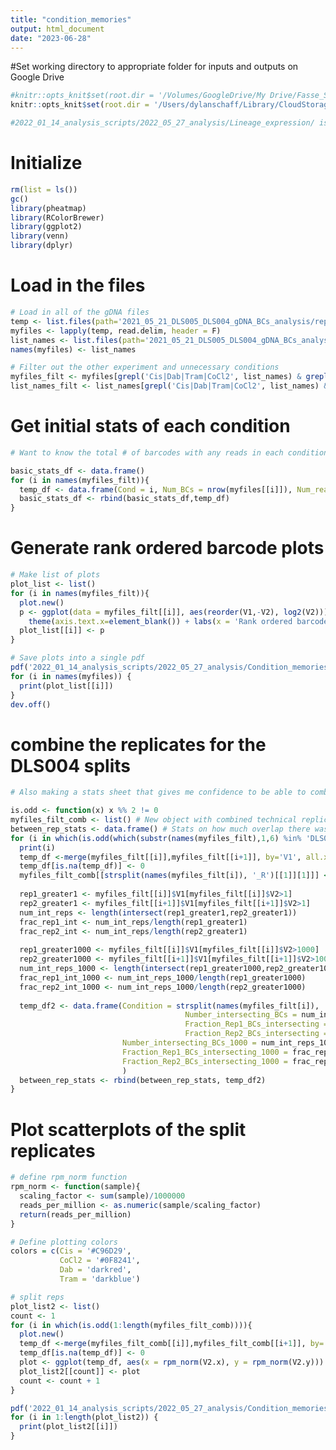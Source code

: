 ```yaml
---
title: "condition_memories"
output: html_document
date: "2023-06-28"
---
```


#Set working directory to appropriate folder for inputs and outputs on Google Drive
```r

#knitr::opts_knit$set(root.dir = '/Volumes/GoogleDrive/My Drive/Fasse_Shared/AJF_Drive_copy/Experiments/AJF009') # for aria's computer
knitr::opts_knit$set(root.dir = '/Users/dylanschaff/Library/CloudStorage/GoogleDrive-dyschaff@sydshafferlab.com/.shortcut-targets-by-id/1zSqx3IzXMwt6clUjwyqmlOf4G1K53lvy/Fasse_Shared/AJF_Drive_copy/Experiments/AJF009') # for dylan's computer

#2022_01_14_analysis_scripts/2022_05_27_analysis/Lineage_expression/ is additional path for outputs
```

# Initialize
```r
rm(list = ls())
gc()
library(pheatmap)
library(RColorBrewer)
library(ggplot2)
library(venn)
library(dplyr)
```

# Load in the files
```r
# Load in all of the gDNA files
temp <- list.files(path='2021_05_21_DLS005_DLS004_gDNA_BCs_analysis/repo/analyzed/',recursive = T, pattern='*.txt', full.names = T)
myfiles <- lapply(temp, read.delim, header = F)
list_names <- list.files(path='2021_05_21_DLS005_DLS004_gDNA_BCs_analysis/repo/analyzed/')
names(myfiles) <- list_names

# Filter out the other experiment and unnecessary conditions
myfiles_filt <- myfiles[grepl('Cis|Dab|Tram|CoCl2', list_names) & grepl('DLS004', list_names)]
list_names_filt <- list_names[grepl('Cis|Dab|Tram|CoCl2', list_names) & grepl('DLS004', list_names)]

```

# Get initial stats of each condition
```r
# Want to know the total # of barcodes with any reads in each condition and the total number of reads per conditon

basic_stats_df <- data.frame()
for (i in names(myfiles_filt)){
  temp_df <- data.frame(Cond = i, Num_BCs = nrow(myfiles[[i]]), Num_reads = sum(myfiles[[i]]$V2))
  basic_stats_df <- rbind(basic_stats_df,temp_df)
}

```

# Generate rank ordered barcode plots
```r

# Make list of plots
plot_list <- list()
for (i in names(myfiles_filt)){
  plot.new()
  p <- ggplot(data = myfiles_filt[[i]], aes(reorder(V1,-V2), log2(V2)))+geom_bar(stat='identity') +  
    theme(axis.text.x=element_blank()) + labs(x = 'Rank ordered barcodes', y = 'Log(reads per barcode)', title = i)
  plot_list[[i]] <- p
}

# Save plots into a single pdf
pdf('2022_01_14_analysis_scripts/2022_05_27_analysis/Condition_memories/unnorm_rank_order_BC_plots.pdf')
for (i in names(myfiles)) {
  print(plot_list[[i]])
}
dev.off()

```

# combine the replicates for the DLS004 splits
```r

# Also making a stats sheet that gives me confidence to be able to combine these two technical replicates

is.odd <- function(x) x %% 2 != 0
myfiles_filt_comb <- list() # New object with combined technical replicates
between_rep_stats <- data.frame() # Stats on how much overlap there was after a VERY liberal filter for expression of a BC
for (i in which(is.odd(which(substr(names(myfiles_filt),1,6) %in% 'DLS004')) == T)){
  print(i)
  temp_df <-merge(myfiles_filt[[i]],myfiles_filt[[i+1]], by='V1', all.x = T, all.y = T)
  temp_df[is.na(temp_df)] <- 0
  myfiles_filt_comb[[strsplit(names(myfiles_filt[i]), '_R')[[1]][1]]] <- data.frame(V1 = temp_df$V1, V2=temp_df$V2.x+temp_df$V2.y)
  
  rep1_greater1 <- myfiles_filt[[i]]$V1[myfiles_filt[[i]]$V2>1]
  rep2_greater1 <- myfiles_filt[[i+1]]$V1[myfiles_filt[[i+1]]$V2>1]
  num_int_reps <- length(intersect(rep1_greater1,rep2_greater1))
  frac_rep1_int <- num_int_reps/length(rep1_greater1)
  frac_rep2_int <- num_int_reps/length(rep2_greater1)
  
  rep1_greater1000 <- myfiles_filt[[i]]$V1[myfiles_filt[[i]]$V2>1000]
  rep2_greater1000 <- myfiles_filt[[i+1]]$V1[myfiles_filt[[i+1]]$V2>1000]
  num_int_reps_1000 <- length(intersect(rep1_greater1000,rep2_greater1000))
  frac_rep1_int_1000 <- num_int_reps_1000/length(rep1_greater1000)
  frac_rep2_int_1000 <- num_int_reps_1000/length(rep2_greater1000)
  
  temp_df2 <- data.frame(Condition = strsplit(names(myfiles_filt[i]), '_R')[[1]][1],
                                       Number_intersecting_BCs = num_int_reps, 
                                       Fraction_Rep1_BCs_intersecting = frac_rep1_int, 
                                       Fraction_Rep2_BCs_intersecting = frac_rep2_int,
                         Number_intersecting_BCs_1000 = num_int_reps_1000, 
                         Fraction_Rep1_BCs_intersecting_1000 = frac_rep1_int_1000, 
                         Fraction_Rep2_BCs_intersecting_1000 = frac_rep2_int_1000
                         )
  between_rep_stats <- rbind(between_rep_stats, temp_df2)
}
```

# Plot scatterplots of the split replicates
```r
# define rpm_norm function  
rpm_norm <- function(sample){
  scaling_factor <- sum(sample)/1000000
  reads_per_million <- as.numeric(sample/scaling_factor)
  return(reads_per_million)
}

# Define plotting colors
colors = c(Cis = '#C96D29',
           CoCl2 = '#0F8241',
           Dab = 'darkred',
           Tram = 'darkblue')

# split reps 
plot_list2 <- list()
count <- 1
for (i in which(is.odd(1:length(myfiles_filt_comb)))){
  plot.new()
  temp_df <-merge(myfiles_filt_comb[[i]],myfiles_filt_comb[[i+1]], by='V1', all.x = T, all.y = T)
  temp_df[is.na(temp_df)] <- 0
  plot <- ggplot(temp_df, aes(x = rpm_norm(V2.x), y = rpm_norm(V2.y))) + geom_point(color = colors[strsplit(strsplit(names(myfiles_filt_comb[i]), '_S')[[1]][1], '_')[[1]][2]]) + labs(x = 'Split Rep 1', y = 'Split Rep 2', title = paste(strsplit(names(myfiles_filt_comb[i]), '_S')[[1]][1], '- pearson correlation:', round(cor(temp_df$V2.x, temp_df$V2.y, method = 'pearson'),3)))
  plot_list2[[count]] <- plot
  count <- count + 1
}

pdf('2022_01_14_analysis_scripts/2022_05_27_analysis/Condition_memories/scatter_split_reps.pdf')
for (i in 1:length(plot_list2)) {
  print(plot_list2[[i]])
}
```